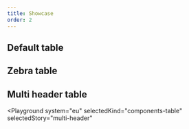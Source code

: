 ```yaml
---
title: Showcase
order: 2
---
```



## Default table

<Playground system="eu" selectedKind="components-table" selectedStory="default">
  <TableExample />
</Playground>

## Zebra table

<Playground system="eu" selectedKind="components-table" selectedStory="zebra">
  <TableZebraExample />
</Playground>

## Multi header table

<Playground
  system="eu"
  selectedKind="components-table"
  selectedStory="multi-header"
>
  <TableMultiExample />
</Playground>
